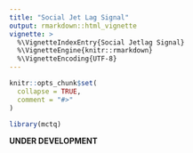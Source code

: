 ```yaml
---
title: "Social Jet Lag Signal"
output: rmarkdown::html_vignette
vignette: >
  %\VignetteIndexEntry{Social Jetlag Signal}
  %\VignetteEngine{knitr::rmarkdown}
  %\VignetteEncoding{UTF-8}
---
```


```r
knitr::opts_chunk$set(
  collapse = TRUE,
  comment = "#>"
)
```

```r
library(mctq)
```

__UNDER DEVELOPMENT__
